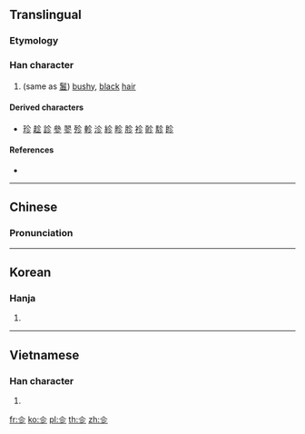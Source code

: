 ==Translingual==

===Etymology===
{{Han compound|人|彡|t1=man|t2=hair|ls=ic}}

===Han character===
{{Han char|rn=9|rad=人|as=03|sn=5|four=|canj=OHHH|ids=⿱𠆢彡}}

# (same as [[鬒]]) [[bushy]], [[black]] [[hair]]

====Derived characters====
* [[珍]] [[趁]] [[診]] [[參]] [[翏]] [[殄]] [[軫]] [[沴]] [[紾]] [[畛]] [[胗]] [[袗]] [[䪾]] [[駗]] [[眕]]

====References====
* {{Han ref|kx=0092.110|hdz=10111.090|uh=3431|ud=13361}}

----

==Chinese==
{{zh-forms}}

===Pronunciation===
{{zh-pron
|m=zhěn
|c=caa5,caan2,dou3,zaan2
|mc=y
|oc=y
|ma=
|cat=n
}}

----

==Korean==

===Hanja===
{{ko-hanja|hangeul=진|rv=jin|mr=chin|y=cin}}

# {{defn|lang=ko|sort=人03}}

----

==Vietnamese==

===Han character===
{{vi-hantu|[[chỉn]], [[chín]], [[xỉn]]|rs=人03}}

# {{defn|lang=vi|sort=人03}}

[[fr:㐱]]
[[ko:㐱]]
[[pl:㐱]]
[[th:㐱]]
[[zh:㐱]]